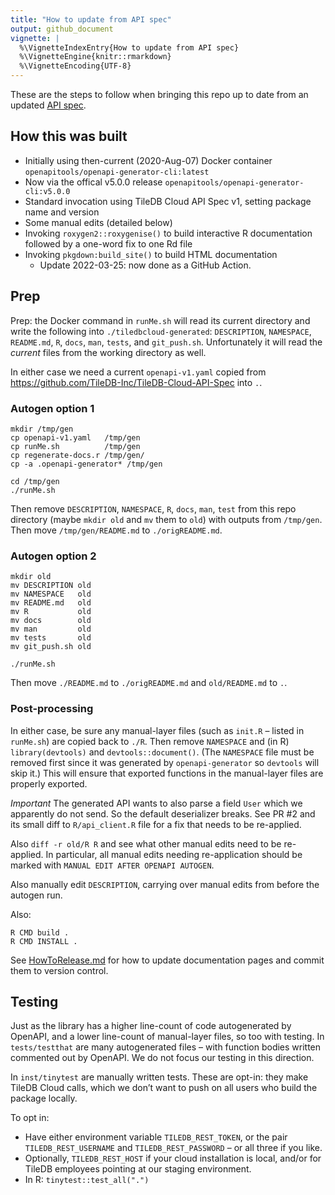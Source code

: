 ```yaml
---
title: "How to update from API spec"
output: github_document
vignette: |
  %\VignetteIndexEntry{How to update from API spec}
  %\VignetteEngine{knitr::rmarkdown}
  %\VignetteEncoding{UTF-8}
---
```


These are the steps to follow when bringing this repo up to date from an updated [API spec](https://github.com/TileDB-Inc/TileDB-Cloud-API-Spec/blob/master/openapi-v1.yaml).

## How this was built

* Initially using then-current (2020-Aug-07) Docker container `openapitools/openapi-generator-cli:latest`
* Now via the offical v5.0.0 release `openapitools/openapi-generator-cli:v5.0.0`
* Standard invocation using TileDB Cloud API Spec v1, setting package name and version
* Some manual edits (detailed below)
* Invoking `roxygen2::roxygenise()` to build interactive R documentation followed by a one-word fix to one Rd file
* Invoking `pkgdown:build_site()` to build HTML documentation
  * Update 2022-03-25: now done as a GitHub Action.

## Prep

Prep: the Docker command in `runMe.sh` will read its current directory and write
the following into `./tiledbcloud-generated`: `DESCRIPTION`, `NAMESPACE`,
`README.md`, `R`, `docs`, `man`, `tests`, and `git_push.sh`. Unfortunately it will read the _current_ files
from the working directory as well.

In either case we need a current `openapi-v1.yaml` copied from [https://github.com/TileDB-Inc/TileDB-Cloud-API-Spec](https://github.com/TileDB-Inc/TileDB-Cloud-API-Spec) into `.`.

### Autogen option 1

```
mkdir /tmp/gen
cp openapi-v1.yaml   /tmp/gen
cp runMe.sh          /tmp/gen
cp regenerate-docs.r /tmp/gen/
cp -a .openapi-generator* /tmp/gen

cd /tmp/gen
./runMe.sh
```

Then remove `DESCRIPTION`, `NAMESPACE`, `R`, `docs`, `man`, `test` from this
repo directory (maybe `mkdir old` and `mv` them to `old`) with outputs from
`/tmp/gen`. Then move `/tmp/gen/README.md` to `./origREADME.md`.

### Autogen option 2

```
mkdir old
mv DESCRIPTION old
mv NAMESPACE   old
mv README.md   old
mv R           old
mv docs        old
mv man         old
mv tests       old
mv git_push.sh old

./runMe.sh
```

Then move `./README.md` to `./origREADME.md` and `old/README.md` to `.`.

### Post-processing

In either case, be sure any manual-layer files (such as `init.R` -- listed in
`runMe.sh`) are copied back to `./R`. Then remove `NAMESPACE` and (in R)
`library(devtools)` and `devtools::document()`. (The `NAMESPACE` file must be
removed first since it was generated by `openapi-generator` so `devtools` will
skip it.) This will ensure that exported functions in the manual-layer files
are properly exported.

*Important* The generated API wants to also parse a field `User` which we
apparently do not send. So the default deserializer breaks. See PR #2 and its
small diff to `R/api_client.R` file for a fix that needs to be re-applied.

Also `diff -r old/R R` and see what other manual edits need to be re-applied.
In particular, all manual edits needing re-application should be marked with
`MANUAL EDIT AFTER OPENAPI AUTOGEN`.

Also manually edit `DESCRIPTION`, carrying over manual edits from before the
autogen run.

Also:

```
R CMD build .
R CMD INSTALL .
```

See [HowToRelease.md](./HowToRelease.md) for how to update documentation pages and
commit them to version control.

## Testing

Just as the library has a higher line-count of code autogenerated by OpenAPI, and a lower
line-count of manual-layer files, so too with testing. In `tests/testthat` are many autogenerated
files -- with function bodies written commented out by OpenAPI. We do not focus our testing in this
direction.

In `inst/tinytest` are manually written tests. These are opt-in: they make TileDB Cloud calls,
which we don't want to push on all users who build the package locally.

To opt in:

* Have either environment variable `TILEDB_REST_TOKEN`, or the pair `TILEDB_REST_USERNAME` and `TILEDB_REST_PASSWORD` -- or all three if you like.
* Optionally, `TILEDB_REST_HOST` if your cloud installation is local, and/or for TileDB employees pointing at our staging environment.
* In R: `tinytest::test_all(".")`
